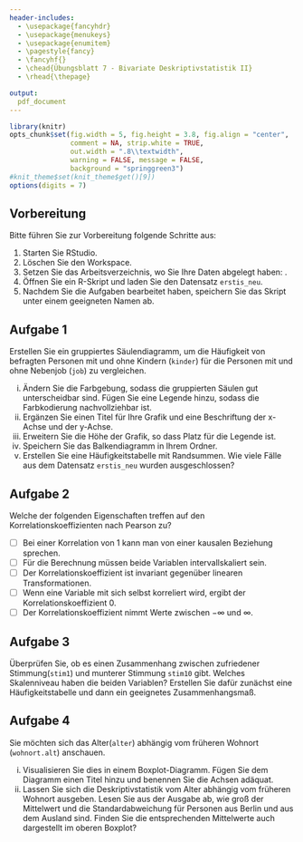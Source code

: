 ```yaml
---
header-includes:
  - \usepackage{fancyhdr}
  - \usepackage{menukeys}
  - \usepackage{enumitem}
  - \pagestyle{fancy}
  - \fancyhf{}
  - \chead{Übungsblatt 7 - Bivariate Deskriptivstatistik II}
  - \rhead{\thepage}

output:
  pdf_document
---
```


```r
library(knitr)
opts_chunk$set(fig.width = 5, fig.height = 3.8, fig.align = "center", 
               comment = NA, strip.white = TRUE, 
               out.width = ".8\\textwidth",
               warning = FALSE, message = FALSE, 
               background = "springgreen3")
#knit_theme$set(knit_theme$get()[9])
options(digits = 7)
```

## Vorbereitung

Bitte führen Sie zur Vorbereitung folgende Schritte aus:

1.  Starten Sie RStudio.
2.  Löschen Sie den Workspace. 
3.  Setzen Sie das Arbeitsverzeichnis, wo Sie Ihre Daten abgelegt haben: \menu{Session > Set Working Directory > Choose Directory}.
3.  Öffnen Sie ein R-Skript und laden Sie den Datensatz `erstis_neu`.
4.  Nachdem Sie die Aufgaben bearbeitet haben, speichern Sie das Skript unter einem geeigneten Namen ab.

## Aufgabe 1 

Erstellen Sie ein gruppiertes Säulendiagramm, um die Häufigkeit von befragten Personen mit und ohne Kindern (`kinder`) für die Personen mit und ohne Nebenjob (`job`) zu vergleichen.

(i) Ändern Sie die Farbgebung, sodass die gruppierten Säulen gut unterscheidbar sind. Fügen Sie eine Legende hinzu, sodass die Farbkodierung nachvollziehbar ist.
(ii) Ergänzen Sie einen Titel für Ihre Grafik und eine Beschriftung der x-Achse und der y-Achse.
(iii) Erweitern Sie die Höhe der Grafik, so dass Platz für die Legende ist.
(iv) Speichern Sie das Balkendiagramm in Ihrem Ordner.
(v) Erstellen Sie eine Häufigkeitstabelle mit Randsummen. Wie viele Fälle aus dem Datensatz `erstis_neu` wurden ausgeschlossen?
<!--
(vi) Welches Skalenniveau haben die beiden Variablen? Berechnen und interpretieren Sie ein passendes Zusammenhangsmaß.
-->

## Aufgabe 2

Welche der folgenden Eigenschaften treffen auf den Korrelationskoeffizienten nach Pearson zu?

- [ ] Bei einer Korrelation von 1 kann man von einer kausalen Beziehung sprechen.
- [ ] Für die Berechnung müssen beide Variablen intervallskaliert sein.
- [ ] Der Korrelationskoeffizient ist invariant gegenüber linearen Transformationen.
- [ ] Wenn eine Variable mit sich selbst korreliert wird, ergibt der Korrelationskoeffizient 0. 
- [ ] Der Korrelationskoeffizient nimmt Werte zwischen $-\infty$ und $\infty$.

## Aufgabe 3 

Überprüfen Sie, ob es einen Zusammenhang zwischen zufriedener Stimmung(`stim1`) und munterer Stimmung `stim10` gibt. Welches Skalenniveau haben die beiden Variablen?
Erstellen Sie dafür zunächst eine Häufigkeitstabelle und dann ein geeignetes Zusammenhangsmaß.

## Aufgabe 4

Sie möchten sich das Alter(`alter`) abhängig vom früheren Wohnort (`wohnort.alt`) anschauen.

(i) Visualisieren Sie dies in einem Boxplot-Diagramm. Fügen Sie dem Diagramm einen Titel hinzu und benennen Sie die Achsen adäquat.
(ii) Lassen Sie sich die Deskriptivstatistik vom Alter abhängig vom früheren Wohnort ausgeben. Lesen Sie aus der Ausgabe ab, wie groß der Mittelwert und die Standardabweichung für Personen aus Berlin und aus dem Ausland sind. Finden Sie die entsprechenden Mittelwerte auch dargestellt im oberen Boxplot?














